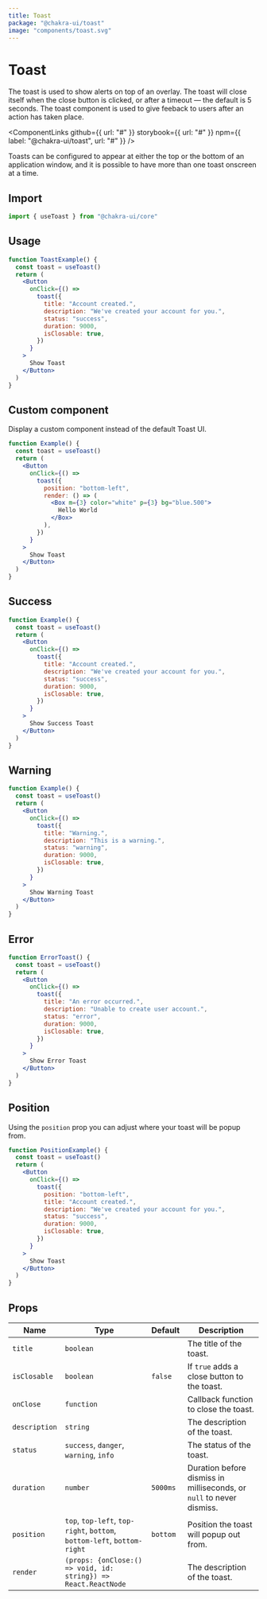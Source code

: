 ```yaml
---
title: Toast
package: "@chakra-ui/toast"
image: "components/toast.svg"
---
```



# Toast

The toast is used to show alerts on top of an overlay. The toast will close
itself when the close button is clicked, or after a timeout — the default is 5
seconds. The toast component is used to give feeback to users after an action
has taken place.

<ComponentLinks
  github={{ url: "#" }}
  storybook={{ url: "#" }}
  npm={{ label: "@chakra-ui/toast", url: "#" }}
/>

<carbon-ad></carbon-ad>

Toasts can be configured to appear at either the top or the bottom of an
application window, and it is possible to have more than one toast onscreen at a
time.

## Import

```js
import { useToast } from "@chakra-ui/core"
```

## Usage

```jsx
function ToastExample() {
  const toast = useToast()
  return (
    <Button
      onClick={() =>
        toast({
          title: "Account created.",
          description: "We've created your account for you.",
          status: "success",
          duration: 9000,
          isClosable: true,
        })
      }
    >
      Show Toast
    </Button>
  )
}
```

## Custom component

Display a custom component instead of the default Toast UI.

```jsx
function Example() {
  const toast = useToast()
  return (
    <Button
      onClick={() =>
        toast({
          position: "bottom-left",
          render: () => (
            <Box m={3} color="white" p={3} bg="blue.500">
              Hello World
            </Box>
          ),
        })
      }
    >
      Show Toast
    </Button>
  )
}
```

## Success

```jsx
function Example() {
  const toast = useToast()
  return (
    <Button
      onClick={() =>
        toast({
          title: "Account created.",
          description: "We've created your account for you.",
          status: "success",
          duration: 9000,
          isClosable: true,
        })
      }
    >
      Show Success Toast
    </Button>
  )
}
```

## Warning

```jsx
function Example() {
  const toast = useToast()
  return (
    <Button
      onClick={() =>
        toast({
          title: "Warning.",
          description: "This is a warning.",
          status: "warning",
          duration: 9000,
          isClosable: true,
        })
      }
    >
      Show Warning Toast
    </Button>
  )
}
```

## Error

```jsx
function ErrorToast() {
  const toast = useToast()
  return (
    <Button
      onClick={() =>
        toast({
          title: "An error occurred.",
          description: "Unable to create user account.",
          status: "error",
          duration: 9000,
          isClosable: true,
        })
      }
    >
      Show Error Toast
    </Button>
  )
}
```

## Position

Using the `position` prop you can adjust where your toast will be popup from.

```jsx
function PositionExample() {
  const toast = useToast()
  return (
    <Button
      onClick={() =>
        toast({
          position: "bottom-left",
          title: "Account created.",
          description: "We've created your account for you.",
          status: "success",
          duration: 9000,
          isClosable: true,
        })
      }
    >
      Show Toast
    </Button>
  )
}
```

## Props

| Name          | Type                                                                    | Default  | Description                                                          |
| ------------- | ----------------------------------------------------------------------- | -------- | -------------------------------------------------------------------- |
| `title`       | `boolean`                                                               |          | The title of the toast.                                              |
| `isClosable`  | `boolean`                                                               | `false`  | If `true` adds a close button to the toast.                          |
| `onClose`     | `function`                                                              |          | Callback function to close the toast.                                |
| `description` | `string`                                                                |          | The description of the toast.                                        |
| `status`      | `success`, `danger`, `warning`, `info`                                  |          | The status of the toast.                                             |
| `duration`    | `number`                                                                | `5000ms` | Duration before dismiss in milliseconds, or `null` to never dismiss. |
| `position`    | `top`, `top-left`, `top-right`, `bottom`, `bottom-left`, `bottom-right` | `bottom` | Position the toast will popup out from.                              |
| `render`      | `(props: {onClose:() => void, id: string}) => React.ReactNode`          |          | The description of the toast.                                        |
